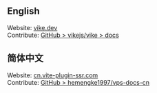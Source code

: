 ## English

Website: [vike.dev](https://vike.dev)<br/>
Contribute: [GitHub > vikejs/vike > docs](https://github.com/vikejs/vike/tree/main/docs)

<h2 id="chinese">简体中文</h2>

Website: [cn.vite-plugin-ssr.com](https://cn.vite-plugin-ssr.com)<br/>
Contribute: [GitHub > hemengke1997/vps-docs-cn](https://github.com/hemengke1997/vps-docs-cn)
